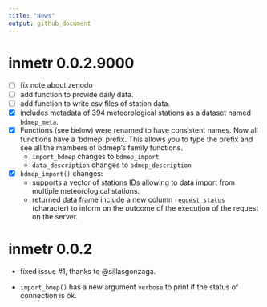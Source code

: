 ```yaml
---
title: "News"
output: github_document
---
```


# inmetr 0.0.2.9000

- [ ] fix note about zenodo
- [ ] add function to provide daily data.
- [ ] add function to write csv files of station data.
- [x] includes metadata of 394 meteorological stations as a dataset named `bdmep_meta`. 
- [x] Functions (see below) were renamed to have consistent names. Now all functions have a 'bdmep' prefix. This allows you to type the prefix and see all the members of bdmep's family functions.
    - `import_bdmep` changes to `bdmep_import` 
    - `data_description` changes to `bdmep_description`
- [x] `bdmep_import()` changes:
    - supports a vector of stations IDs allowing to data import from multiple meteorological stations.
    - returned data frame include a new column `request status` (character) to inform on the outcome of the execution of the request on the server.

# inmetr 0.0.2

- fixed issue #1, thanks to @sillasgonzaga.

- `import_bmep()` has a new argument `verbose` to print if the status of connection is ok.  